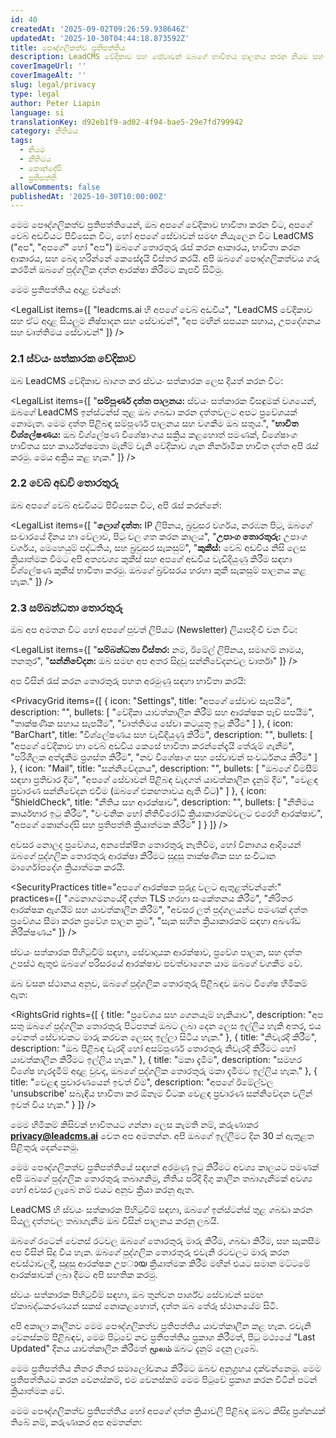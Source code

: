 ```yaml
---
id: 40
createdAt: '2025-09-02T09:26:59.938646Z'
updatedAt: '2025-10-30T04:44:18.873592Z'
title: පෞද්ගලිකත්ව ප්‍රතිපත්තිය
description: LeadCMS වේදිකාව සහ සේවාවන් ඔබගේ භාවිතය පාලනය කරන නියම සහ කොන්දේසි.
coverImageUrl: ''
coverImageAlt: ''
slug: legal/privacy
type: legal
author: Peter Liapin
language: si
translationKey: d92eb1f9-ad02-4f94-bae5-29e7fd799942
category: නීතිමය
tags:
  - නියම
  - නීතිමය
  - කොන්දේසි
  - ප්‍රතිපත්ති
allowComments: false
publishedAt: '2025-10-30T10:00:00Z'
---
```


<LegalSection title="1. හැඳින්වීම">

මෙම පෞද්ගලිකත්ව ප්‍රතිපත්තියෙන්, ඔබ අපගේ වේදිකාව භාවිතා කරන විට, අපගේ වෙබ් අඩවියට පිවිසෙන විට, හෝ අපගේ සේවාවන් සමඟ නියැලෙන විට LeadCMS ("අප", "අපගේ" හෝ "අප") ඔබගේ තොරතුරු රැස් කරන ආකාරය, භාවිතා කරන ආකාරය, සහ බෙදා හරින්නේ කෙසේදැයි විස්තර කරයි. අපි ඔබගේ පෞද්ගලිකත්වය ගරු කරමින් ඔබගේ පුද්ගලික දත්ත ආරක්ෂා කිරීමට කැපවී සිටිමු.

මෙම ප්‍රතිපත්තිය අදාළ වන්නේ:

<LegalList items={[
  "leadcms.ai හි අපගේ වෙබ් අඩවිය",
  "LeadCMS වේදිකාව සහ ඒට අදාළ සියලුම නිෂ්පාදන සහ සේවාවන්",
  "අප මඟින් සපයන සහාය, උපදේශනය සහ වෘත්තිමය සේවාවන්"
]} />

</LegalSection>

<LegalSection title="2. අපි රැස් කරන තොරතුරු">

### 2.1 ස්වයං සත්කාරක වේදිකාව

ඔබ LeadCMS වේදිකාව බාගත කර ස්වයං සත්කාරක ලෙස දියත් කරන විට:

<LegalList items={[
  "<strong>සම්පූර්ණ දත්ත පාලනය:</strong> ස්වයං සත්කාරක විසඳුමක් වශයෙන්, ඔබගේ LeadCMS ඉන්ස්ටන්ස් තුළ ඔබ ගබඩා කරන දත්තවලට අපට ප්‍රවේශයක් නොමැත. මෙම දත්ත පිළිබඳ සම්පූර්ණ පාලනය සහ වගකීම ඔබ සතුය.",
  "<strong>භාවිත විශ්ලේෂණය:</strong> ඔබ විශ්ලේෂණ විශේෂාංගය සක්‍රිය කළහොත් පමණක්, විශේෂාංග භාවිතය සහ කාර්යක්ෂමතා මැනීම් වැනි වේදිකාව ගැන නිර්නාමික භාවිත දත්ත අපි රැස් කරමු. මෙය අක්‍රිය කළ හැක."
]} />

### 2.2 වෙබ් අඩවි තොරතුරු

ඔබ අපගේ වෙබ් අඩවියට පිවිසෙන විට, අපි රැස් කරන්නේ:

<LegalList items={[
  "<strong>ලොග් දත්ත:</strong> IP ලිපිනය, බ්‍රවුසර වර්ගය, නරඹන පිටු, ඔබගේ සංචාරයේ දිනය හා වේලාව, පිටු වල ගත කරන කාලය",
  "<strong>උපාංග තොරතුරු:</strong> උපාංග වර්ගය, මෙහෙයුම් පද්ධතිය, සහ බ්‍රවුසර සැකසුම්",
  "<strong>කුකීස්:</strong> වෙබ් අඩවිය නිසි ලෙස ක්‍රියාත්මක වීමට අපි අත්‍යවශ්‍ය කුකීස් සහ අපගේ අඩවිය වැඩිදියුණු කිරීම සඳහා විශ්ලේෂණ කුකීස් භාවිතා කරමු. ඔබගේ බ්‍රව්සරය හරහා කුකී සැකසුම් පාලනය කළ හැක."
]} />

### 2.3 සම්බන්ධතා තොරතුරු

ඔබ අප අමතන විට හෝ අපගේ පුවත් ලිපියට (Newsletter) ලියාපදිංචි වන විට:

<LegalList items={[
  "<strong>සම්බන්ධතා විස්තර:</strong> නම, ඊමේල් ලිපිනය, සමාගම් නාමය, තනතුර",
  "<strong>සන්නිවේදන:</strong> ඔබ සමඟ අප අතර සිදුවූ සන්නිවේදනවල වාර්තා"
]} />

</LegalSection>

<LegalSection title="3. ඔබගේ තොරතුරු අපි භාවිතා කරන ආකාරය">

අප විසින් රැස් කරන තොරතුරු පහත අරමුණු සඳහා භාවිතා කරයි:

<PrivacyGrid items={[
  {
    icon: "Settings",
    title: "අපගේ සේවාව සැපයීම",
    description: "",
    bullets: [
      "වේදිකා යාවත්කාලීන කිරීම් සහ ආරක්ෂක පෑච් සපයීම",
      "තාක්ෂණික සහාය සැපයීම",
      "වෘත්තිමය සේවා කටයුතු ඉටු කිරීම"
    ]
  },
  {
    icon: "BarChart",
    title: "විශ්ලේෂණය සහ වැඩිදියුණු කිරීම",
    description: "",
    bullets: [
      "අපගේ වේදිකාව හා වෙබ් අඩවිය කෙසේ භාවිතා කරන්නේදැයි තේරුම් ගැනීම",
      "පරිශීලක අත්දැකීම ප්‍රශස්ත කිරීම",
      "නව විශේෂාංග සහ සේවාවන් සංවර්ධනය කිරීම"
    ]
  },
  {
    icon: "Mail",
    title: "සන්නිවේදනය",
    description: "",
    bullets: [
      "ඔබගේ විමසීම් සඳහා ප්‍රතිචාර දීම",
      "අපගේ සේවාවන් පිළිබඳ වැදගත් යාවත්කාලීන දැනුම් දීම",
      "වෙළඳ ප්‍රචාරණ සන්නිවේදන එවීම (ඔබගේ එකඟතාවය ඇති විට)"
    ]
  },
  {
    icon: "ShieldCheck",
    title: "නීතිය සහ ආරක්ෂාව",
    description: "",
    bullets: [
      "නීතිමය කාර්යභාර ඉටු කිරීම",
      "වංචනික හෝ නීතිවිරෝධී ක්‍රියාකාරකම්වලට එරෙහි ආරක්ෂාව",
      "අපගේ කොන්දේසි සහ ප්‍රතිපත්ති ක්‍රියාත්මක කිරීම"
    ]
  }
]} />

</LegalSection>

<LegalSection title="4. දත්ත ආරක්ෂාව">

අවසර නොලද ප්‍රවේශය, අනපේක්ෂිත තොරතුරු නැතිවීම, හෝ විනාශය ආදියෙන් ඔබගේ පුද්ගලික තොරතුරු ආරක්ෂා කිරීමට සුදුසු තාක්ෂණික සහ සංවිධාන මාර්ගෝපදේශ ක්‍රියාත්මක කරයි.

<SecurityPractices title="අපගේ ආරක්ෂක පුරුදු වලට ඇතුළත්වන්නේ:" practices={[
  "ගමනාගමනයේදී දත්ත TLS හරහා සංකේතනය කිරීම",
  "නිරිතර ආරක්ෂක ඇගයීම් සහ යාවත්කාලීන කිරීම්",
  "අවසර ලත් පුද්ගලයන්ට පමණක් දත්ත ප්‍රවේශය සීමා කරන ප්‍රවේශ පාලන ක්‍රම",
  "සැක සහිත ක්‍රියාකාරකම් සඳහා අඛණ්ඩ නිරීක්ෂණය"
]} />

ස්වයං සත්කාරක පිහිටුවීම් සඳහා, සේවාදායක ආරක්ෂාව, ප්‍රවේශ පාලන, සහ දත්ත උපස්ථ ඇතුළු ඔබගේ පරිසරයේ ආරක්ෂාව පවත්වාගෙන යාම ඔබගේ වගකීම වේ.

</LegalSection>

<LegalSection title="5. ඔබගේ හිමිකම් සහ විකල්ප">

ඔබ වසන ස්ථානය අනුව, ඔබගේ පුද්ගලික තොරතුරු පිළිබඳව ඔබට විශේෂ හිමිකම් ඇත:

<RightsGrid rights={[
  {
    title: "ප්‍රවේශය සහ ගෙනයෑම් හැකියාව",
    description: "අප සතු ඔබගේ පුද්ගලික තොරතුරු පිටපතක් ඔබට ලබා දෙන ලෙස ඉල්ලිය හැකි අතර, එය වෙනත් සේවාවකට මාරු කරවන ලෙසද ඉල්ලා සිටිය හැක."
  },
  {
    title: "නිවැරදි කිරීම",
    description: "ඔබ පිළිබඳ වැරදි හෝ අසම්පූර්ණ තොරතුරු නිවැරදි කිරීමට හෝ යාවත්කාලීන කිරීමට ඉල්ලිය හැක."
  },
  {
    title: "මකා දැමීම",
    description: "සමහර විශේෂ හැරදැමීම් අදාළ වුවද, ඔබගේ පුද්ගලික තොරතුරු මකා දැමීමට ඉල්ලිය හැක."
  },
  {
    title: "වෙළඳ ප්‍රචාරණයෙන් ඉවත් වීම",
    description: "අපගේ ඊමේල්වල 'unsubscribe' සබැඳිය භාවිතා කර ඕනෑම විටක වෙළඳ ප්‍රචාරණ සන්නිවේදන වලින් ඉවත් විය හැක."
  }
]} />

මෙම හිමිකම් කිසිවක් භාවිතයට ගන්නා ලෙස කැමති නම්, කරුණාකර **privacy@leadcms.ai** වෙත අප අමතන්න. අපි ඔබගේ ඉල්ලීමට දින 30 ක් ඇතුළත පිළිතුරු දෙන්නෙමු.

</LegalSection>

<LegalSection title="6. දත්ත තබාගැනීම">

මෙම පෞද්ගලිකත්ව ප්‍රතිපත්තියේ සඳහන් අරමුණු ඉටු කිරීමට අවශ්‍ය කාලයට පමණක් අපි ඔබගේ පුද්ගලික තොරතුරු තබාගනිමු, නීතිය පරිදි දිගු කාලීන තබාගැනීමක් අවශ්‍ය හෝ අවසර ලැබේ නම් එයට අනුව ක්‍රියා කරනු ඇත.

LeadCMS හි ස්වයං සත්කාරක පිහිටුවීම් සඳහා, ඔබගේ ඉන්ස්ටන්ස් තුළ ගබඩා කරන සියලු දත්තවල තබාගැනීම ඔබ විසින් පාලනය කරනු ලබයි.

</LegalSection>

<LegalSection title="7. ජාත්‍යන්තර දත්ත මාරු">

ඔබගේ රටෙන් වෙනස් රටවල ඔබගේ තොරතුරු මාරු කිරීම, ගබඩා කිරීම, සහ සැකසීම අප විසින් සිදු විය හැක. ඔබගේ පුද්ගලික තොරතුරු එවැනි රටවලට මාරු කරන අවස්ථාවලදී, සුදුසු ආරක්ෂක උපായ ක්‍රියාත්මක කිරීම මඟින් එයට සමාන මට්ටමේ ආරක්ෂාවක් ලබා දීමට අපි සහතික කරමු.

ස්වයං සත්කාරක පිහිටුවීම් සඳහා, ඔබ තුන්වන පාර්ශ්ව සේවාවන් සමඟ ඒකාබද්ධකරණයන් සකස් නොකළහොත්, දත්ත ඔබ තේරූ ස්ථානයේම සිටී.

</LegalSection>

<LegalSection title="8. මෙම ප්‍රතිපත්තියට සිදු කරන වෙනස්කම්">

අපි අකාලා කාලීනව මෙම පෞද්ගලිකත්ව ප්‍රතිපත්තිය යාවත්කාලීන කළ හැක. එවැනි වෙනස්කම් පිළිබඳව, මෙම පිටුවේ නව ප්‍රතිපත්තිය ප්‍රකාශ කිරීමත්, පිටු මථ්‍යයේ "Last Updated" දිනය යාවත්කාලීන කිරීමත් மூலம் ඔබට දැනුම් දෙනු ලැබේ.

මෙම ප්‍රතිපත්තිය නිතර නිතර සමාලෝචනය කිරීමට ඔබව අනුග්‍රහය දක්වන්නෙමු. මෙම ප්‍රතිපත්තියට කරන වෙනස්කම්, එම වෙනස්කම් මෙම පිටුවේ ප්‍රකාශ කරන විටින් පටන් ක්‍රියාත්මක වේ.

</LegalSection>

<LegalSection title="9. අප අමතන්න">

මෙම පෞද්ගලිකත්ව ප්‍රතිපත්තිය හෝ අපගේ දත්ත ක්‍රියාවලි පිළිබඳ ඔබට කිසිදු ප්‍රශ්නයක් තිබේ නම්, කරුණාකර අප අමතන්න:

<ContactInfo type="email" value="privacy@leadcms.ai" label="Email" />

</LegalSection>
